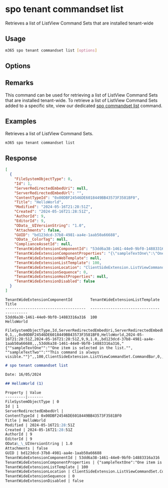 
# spo tenant commandset list

Retrieves a list of ListView Command Sets that are installed tenant-wide

## Usage

```sh
m365 spo tenant commandset list [options]
```

## Options

<Global />

## Remarks

This command can be used for retrieving a list of ListView Command Sets that are installed tenant-wide. To retrieve a list of ListView Command Sets added to a specific site, view our dedicated [spo commandset list](../commandset/commandset-list.mdx) command.

## Examples

Retrieves a list of ListView Command Sets.

```sh
m365 spo tenant commandset list
```

## Response

<Tabs>
  <TabItem value="JSON">

  ```json
  [
    {
      "FileSystemObjectType": 0,
      "Id": 1,
      "ServerRedirectedEmbedUri": null,
      "ServerRedirectedEmbedUrl": "",
      "ContentTypeId": "0x00DBF24546DE6018449BB43573F3581BF0",
      "Title": "HelloWorld",
      "Modified": "2024-05-16T21:28:51Z",
      "Created": "2024-05-16T21:28:51Z",
      "AuthorId": 9,
      "EditorId": 9,
      "OData__UIVersionString": "1.0",
      "Attachments": false,
      "GUID": "bd123dcd-37b8-4981-aa4e-1aab50a66688",
      "OData__ColorTag": null,
      "ComplianceAssetId": null,
      "TenantWideExtensionComponentId": "53dd6a38-1461-44e0-9bf0-14883316a316",
      "TenantWideExtensionComponentProperties": "{\"sampleTextOne\":\"One item is selected in the list.\", \"sampleTextTwo\":\"This command is always visible.\"}",
      "TenantWideExtensionWebTemplate": null,
      "TenantWideExtensionListTemplate": 100,
      "TenantWideExtensionLocation": "ClientSideExtension.ListViewCommandSet.CommandBar",
      "TenantWideExtensionSequence": 0,
      "TenantWideExtensionHostProperties": null,
      "TenantWideExtensionDisabled": false
    }
  ]
  ```

  </TabItem>
  <TabItem value="Text">

  ```text
  TenantWideExtensionComponentId        TenantWideExtensionListTemplate  Title
  ------------------------------------  -------------------------------  ----------
  53dd6a38-1461-44e0-9bf0-14883316a316  100                              HelloWorld
  ```

  </TabItem>
  <TabItem value="CSV">

  ```csv
  FileSystemObjectType,Id,ServerRedirectedEmbedUri,ServerRedirectedEmbedUrl,ContentTypeId,Title,Modified,Created,AuthorId,EditorId,OData__UIVersionString,Attachments,GUID,OData__ColorTag,ComplianceAssetId,TenantWideExtensionComponentId,TenantWideExtensionComponentProperties,TenantWideExtensionWebTemplate,TenantWideExtensionListTemplate,TenantWideExtensionLocation,TenantWideExtensionSequence,TenantWideExtensionHostProperties,TenantWideExtensionDisabled
  0,1,,,0x00DBF24546DE6018449BB43573F3581BF0,HelloWorld,2024-05-16T21:28:51Z,2024-05-16T21:28:51Z,9,9,1.0,,bd123dcd-37b8-4981-aa4e-1aab50a66688,,,53dd6a38-1461-44e0-9bf0-14883316a316,"{""sampleTextOne"":""One item is selected in the list."", ""sampleTextTwo"":""This command is always visible.""}",,100,ClientSideExtension.ListViewCommandSet.CommandBar,0,,
  ```

  </TabItem>
  <TabItem value="Markdown">

  ```md
  # spo tenant commandset list

  Date: 16/05/2024

  ## HelloWorld (1)

  Property | Value
  ---------|-------
  FileSystemObjectType | 0
  Id | 1
  ServerRedirectedEmbedUrl |
  ContentTypeId | 0x00DBF24546DE6018449BB43573F3581BF0
  Title | HelloWorld
  Modified | 2024-05-16T21:28:51Z
  Created | 2024-05-16T21:28:51Z
  AuthorId | 9
  EditorId | 9
  OData\_\_UIVersionString | 1.0
  Attachments | false
  GUID | bd123dcd-37b8-4981-aa4e-1aab50a66688
  TenantWideExtensionComponentId | 53dd6a38-1461-44e0-9bf0-14883316a316
  TenantWideExtensionComponentProperties | {"sampleTextOne":"One item is selected in the list.", "sampleTextTwo":"This command is always visible."}
  TenantWideExtensionListTemplate | 100
  TenantWideExtensionLocation | ClientSideExtension.ListViewCommandSet.CommandBar
  TenantWideExtensionSequence | 0
  TenantWideExtensionDisabled | false
  ```
    
  </TabItem>
</Tabs>
